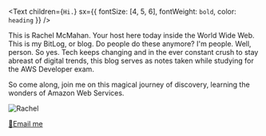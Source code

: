 <Text children={`Hi.`} sx={{ fontSize: [4, 5, 6], fontWeight: `bold`, color: `heading` }} />

This is Rachel McMahan. Your host here today inside the World Wide Web. This is my BitLog, or blog. Do people do these anymore? I'm people. Well, person. So yes. Tech keeps changing and in the ever constant crush to stay abreast of digital trends, this blog serves as notes taken while studying for the AWS Developer exam.

So come along, join me on this magical journey of discovery, learning the wonders of Amazon Web Services.

![Rachel](rachel.jpg "Rachel")

<a href="mailto:hello@rachelmcmahan.dev?subject=rachelmcmahan.dev%20BitLog" target="_blank">
  📧Email me
</a>
